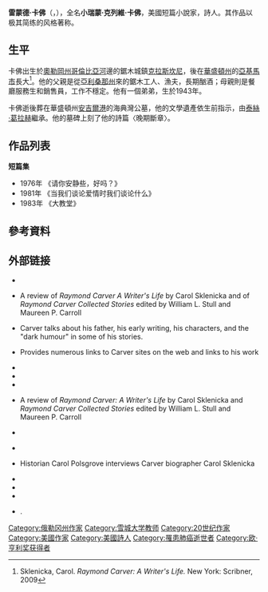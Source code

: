 {{noteTA
|T=zh-cn:雷蒙德·卡佛
}}
{{Infobox Writer <!-- for more information see [[:Template:Infobox_Writer/doc|:Template:Infobox Writer/doc]] -->
| name        = 雷蒙德·卡佛
| image       = Raymond Carver.jpg
| imagesize   = 
| caption     = 
| pseudonym   = 
| birthdate  = {{birth date|1938|5|25}}
| birthplace = {{USA}}[[奧勒岡州|奧勒岡州]][[克拉斯坎尼_(奧勒岡州)|克拉斯坎尼]]
| deathdate  = {{death date and age|1988|8|2|1938|5|25}}
| deathplace = {{USA}}[[華盛頓州|華盛頓州]][[安吉爾港_(華盛頓州)|安吉爾港]]
| occupation  = 作家
| nationality = {{USA}}
| period      = 1958年–1988年
| genre       = 
| subject     = 
| movement    = [[極簡主義|極簡主義]]、[[骯髒現實主義|骯髒現實主義]]
| influences  = [[約翰·嘉德納|約翰·嘉德納]]、[[安東·帕夫洛維奇·契訶夫|安東·契訶夫]]、[[歐內斯特·海明威|歐內斯特·海明威]]、[[威廉·卡洛斯·威廉姆斯|威廉·卡洛斯·威廉姆斯]]、[[弗蘭納里·奧康納|弗蘭納里·奧康納]]、{{link-en|詹姆斯·索特|James Salter}}、[[伊扎克·巴別爾|伊扎克·巴別爾]]、[[弗蘭克·奧康納|弗蘭克·奧康納]]、[[安東尼奧·馬查多|安東尼奧·馬查多]]
| influenced  = [[傑伊·麥克倫尼|傑伊·麥克倫尼]]、[[勞勃·阿特曼|勞勃·阿特曼]]、[[理查·福特|理查·福特]]、[[佩爾·派特森|佩爾·派特森]]、[[托比亞斯·沃爾夫|托比亞斯·沃爾夫]]、{{link-en|傑茵·安妮·菲莉普絲|Jayne Anne Phillips}}、{{link-en|泰絲·葛拉赫|Tess Gallagher}}、[[莫娜·辛普森|莫娜·辛普森]]、[[村上春樹|村上春樹]]、[[湯姆·佩洛塔|湯姆·佩洛塔]]
| signature   = 
| website     = 
}}

'''雷蒙德·卡佛'''（{{lang-en|'''Raymond Carver'''}}，{{bd|1938年|5月25日|1988年|8月2日}}），全名'''小瑞蒙·克列維·卡佛'''，美國短篇小說家，詩人。其作品以极其简练的风格著称。

== 生平 ==
{{quote box|quote= 「你是否得到<br/>你人生所期望的？<br/>我得到了。<br/>你想得到什麼？<br/>稱自己為摯愛，感受到我自己<br/>
被世上所愛。」|source=瑞蒙·卡佛：《晚期断章》|width=18%|align=left|style=padding:4px;}}

卡佛出生於[[奧勒岡州|奧勒岡州]][[哥倫比亞河|哥倫比亞河]]邊的鋸木城鎮[[克拉斯坎尼_(奧勒岡州)|克拉斯坎尼]]，後在[[華盛頓州|華盛頓州]]的[[雅基馬|亞基馬市]]長大<ref>Sklenicka, Carol. ''Raymond Carver: A Writer's Life.'' New York: Scribner, 2009</ref>。他的父親是從[[亞利桑那州|亞利桑那州]]來的鋸木工人、漁夫，長期酗酒；母親則是餐廳服務生和銷售員，工作不穩定。他有一個弟弟，生於1943年。

卡佛逝後葬在華盛頓州[[安吉爾港_(華盛頓州)|安吉爾港]]的海典灣公墓，他的文學遺產依生前指示，由[[泰絲·葛拉赫|泰絲·葛拉赫]]繼承。他的墓碑上刻了他的詩篇〈晚期斷章〉。



==作品列表==
'''短篇集'''
*1976年 《请你安静些，好吗？》
*1981年 《当我们谈论爱情时我们谈论什么》
*1983年 《大教堂》

== 參考資料 ==
{{reflist}}

==外部链接==
* {{cite news |author=Gura, David |url=http://www.npr.org/templates/story/story.php?storyId=17910720 |title=Rights Battle Brews over Un-Edited Carver Stories |work=All Things Considered |date=January 7, 2008 |accessdate=2015-02-06 |archive-date=2020-09-23 |archive-url=https://web.archive.org/web/20200923134933/https://www.npr.org/templates/story/story.php?storyId=17910720 |dead-url=no }}
* {{cite news
 |last         = Hansen
 |first        = Ron
 |authorlink   = 
 |title        = Ron Hansen reviews the biography and short stories of Raymond Carver
 |url          = http://www.washingtonpost.com/wp-dyn/content/article/2009/12/11/AR2009121101707.html
 |work         = The Washington Post
 |date         = December 13, 2009
 |accessdate   = 2015-02-06
 |archive-date = 2020-06-08
 |archive-url  = https://web.archive.org/web/20200608215044/https://www.washingtonpost.com/wp-dyn/content/article/2009/12/11/AR2009121101707.html
 |dead-url     = no
}} A review of ''Raymond Carver A Writer's Life'' by Carol Sklenicka and of ''Raymond Carver Collected Stories'' edited by William L. Stull and Maureen P. Carroll
* {{cite web|author=Haslam, David|url=http://www.davehaslam.com/control.php?_command=/DISPLAY/170/40//6000&_path=/102/885|date=1985|title=An indepth interview|deadurl=yes|archiveurl=https://web.archive.org/web/20121202041721/http://www.davehaslam.com/control.php?_command=%2FDISPLAY%2F170%2F40%2F%2F6000&_path=%2F102%2F885|archivedate=2012-12-02}} Carver talks about his father, his early writing, his characters, and the "dark humour" in some of his stories.
* {{cite news|author=Hird, Laura|url=http://www.laurahird.com/newreview/tellitall.html|website=Tell it All|title=Review of the posthumously published ''Tell it All''|deadurl=yes|archiveurl=https://web.archive.org/web/20071026012727/http://www.laurahird.com/newreview/tellitall.html|archivedate=2007-10-26}} Provides numerous links to Carver sites on the web and links to his work
* {{cite web|author=Ho, Oliver|date=August 4, 2009|url=http://www.popmatters.com/pm/feature/109054-manga-and-minimalism-the-shared-visions-of-yoshihiro-tatsumi-and-ray/|title=Manga and Minimalism: The Shared Visions of Yoshihiro Tatsumi and Raymond Carver|website=Pop Matters|access-date=2015-02-06|archive-date=2013-05-24|archive-url=https://web.archive.org/web/20130524182412/http://www.popmatters.com/pm/feature/109054-manga-and-minimalism-the-shared-visions-of-yoshihiro-tatsumi-and-ray/|dead-url=no}}
* {{cite web|url=http://internationalraymondcarversociety.org/|title=Home page|website=IRCS website|author=International Raymond Carver Society|access-date=2015-02-06|archive-url=https://web.archive.org/web/20090114160459/http://internationalraymondcarversociety.org/|archive-date=2009-01-14|dead-url=yes}}
* {{cite web|website=Kent State University|url=http://dept.kent.edu/english/RCR/index.html|title=Welcome: ''The Raymond Carver Review''|author=International Raymond Carver Society|access-date=2015-02-06|archive-date=2016-03-03|archive-url=https://web.archive.org/web/20160303232325/http://dept.kent.edu/english/RCR/index.html|dead-url=no}}
* {{cite news
 |last         = King
 |first        = Stephen
 |authorlink   = Stephen King
 |title        = Raymond Carver's Life and Stories
 |url          = http://www.nytimes.com/2009/11/22/books/review/King-t.html?_r=1
 |work         = The New York Times
 |date         = November 22, 2009
 |accessdate   = 2015-02-06
 |archive-date = 2020-11-30
 |archive-url  = https://web.archive.org/web/20201130184827/https://www.nytimes.com/2009/11/22/books/review/King-t.html?_r=1
 |dead-url     = no
}} A review of ''Raymond Carver: A Writer's Life'' by Carol Sklenicka and ''Raymond Carver Collected Stories'' edited by William L. Stull and Maureen P. Carroll
* {{cite web
 |last        = Koehne
 |first       = David
 |title       = Echoes of Our Own Lives: An interview with Raymond Carver
 |year        = 1978
 |url         = http://www.sophieswoods.com/carver.html
 |deadurl     = yes
 |archiveurl  = https://web.archive.org/web/20051130235318/http://www.sophieswoods.com/carver.html
 |archivedate = 2005-11-30
}}

* {{cite web
 |last        = Myers
 |first       = D. G.
 |title       = Between Stories: A Memoir of Raymond Carver
 |year        = 1998
 |url         = http://www-english.tamu.edu/pers/fac/myers/between_stories.htm
 |work        = [[Philosophy_and_Literature|Philosophy and Literature]]
 |deadurl     = yes
 |archiveurl  = https://web.archive.org/web/20110927045233/http://www-english.tamu.edu/pers/fac/myers/between_stories.htm
 |archivedate = 2011-09-27
}}
* {{cite web
  | last = Polsgrove
  | first = Carol
  | title = A Conversation on Raymond Carver
  | year = 2009
  | url = http://carolpolsgrove.com/interview/
  | access-date = 2015-02-06
  | archive-url = https://web.archive.org/web/20100928012930/http://carolpolsgrove.com/interview/
  | archive-date = 2010-09-28
  | dead-url = yes
  }} Historian Carol Polsgrove interviews Carver biographer Carol Sklenicka
* {{cite journal| url=http://www.theparisreview.org/interviews/3059/the-art-of-fiction-no-76-raymond-carver| title=Raymond Carver, The Art of Fiction No. 76| work=Paris Review| date=Summer 1983| authors=Simpson, Mona Simpson & Buzbee, Lewis| journal=| access-date=2015-02-06| archive-date=2021-01-28| archive-url=https://web.archive.org/web/20210128053852/https://www.theparisreview.org/interviews/3059/the-art-of-fiction-no-76-raymond-carver| dead-url=no}}
* {{cite web|url=http://beyondthemargins.com/2010/08/carver-country/|website=Beyond the Margins|author=Smith, Dell|title=Dell Smith's experiences adapting Carver's story "Why Don't You Dance" into a student film in mid-'80s|access-date=2015-02-06|archive-date=2020-06-08|archive-url=https://web.archive.org/web/20200608215110/http://beyondthemargins.com/2010/08/carver-country/|dead-url=no}}
* {{cite news| url=http://www.guardian.co.uk/books/2009/sep/27/raymond-carver-editor-influence| title=Raymond Carver: the kindest cut| work=The Observer| author=Wood, Gaby| date=27 September 2009| accessdate=2015-02-06| archive-date=2013-01-25| archive-url=https://web.archive.org/web/20130125163012/http://www.guardian.co.uk/books/2009/sep/27/raymond-carver-editor-influence| dead-url=no}}
* {{cite web|url=http://book.siagoo.com/book/book_info/539/|date=2015|title=雷蒙德·卡佛短篇小說自選集|access-date=2015-03-17|archive-date=2021-01-20|archive-url=https://web.archive.org/web/20210120183234/https://book.siagoo.com/book/book_info/539/|dead-url=no}}.

{{Authority control}}
{{DEFAULTSORT:Carver, Raymond}}
[[Category:俄勒冈州作家|Category:俄勒冈州作家]]
[[Category:雪城大学教师|Category:雪城大学教师]]
[[Category:20世纪作家|Category:20世纪作家]]
[[Category:美國作家|Category:美國作家]]
[[Category:美國詩人|Category:美國詩人]]
[[Category:罹患肺癌逝世者|Category:罹患肺癌逝世者]]
[[Category:欧·亨利奖获得者|Category:欧·亨利奖获得者]]